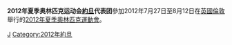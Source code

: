 {{noteTA|G1=Sports}}
{{Infobox Country Olympics
|NOC = JOR
|games = 2012年夏季
|competitors=
|sports= 
|flagbearer=
}}
'''2012年夏季奥林匹克运动会[[約旦|約旦]]代表团'''參加2012年7月27日至8月12日在[[英國|英國]][[倫敦|倫敦]]舉行的[[2012年夏季奧林匹克運動會|2012年夏季奧林匹克運動會]]。

{{Nations at the 2012 Summer Olympics}}

[[Category:2012年夏季奧林匹克運動會代表團|J]]
[[Category:2012年約旦|Category:2012年約旦]]